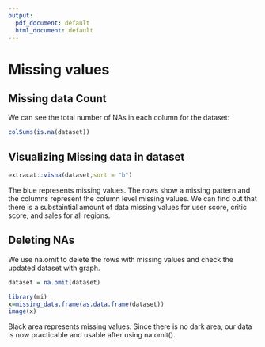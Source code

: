 ```yaml
---
output:
  pdf_document: default
  html_document: default
---
```

# Missing values

## Missing data Count
We can see the total number of NAs in each column for the dataset:
```r
colSums(is.na(dataset))
```

## Visualizing Missing data in dataset
```r
extracat::visna(dataset,sort = "b")
```

The blue represents missing values. The rows show a missing pattern and the columns represent the column level missing values. We can find out that there is a substaintial amount of data missing values for user score, critic score, and sales for all regions.

## Deleting NAs

We use na.omit to delete the rows with missing values and check the updated dataset with graph.

```r
dataset = na.omit(dataset)

library(mi)
x=missing_data.frame(as.data.frame(dataset))
image(x)
```

Black area represents missing values. Since there is no dark area, our data is now practicable and usable after using na.omit().